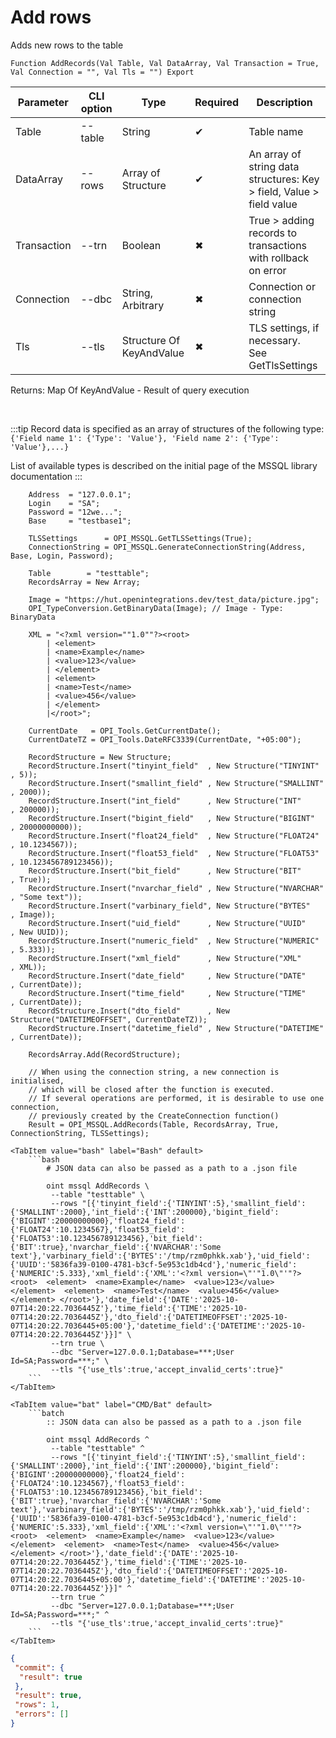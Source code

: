 ﻿---
sidebar_position: 10
description: Add rows and other functions to work with MSSQL in the Open Integration Package, a free open-source integration library for 1C:Enterprise 8, OneScript and CLI
keywords: [1C, 1С, 1С:Enterprise, 1С:Enterprise 8.3, API, Integration, Services, Exchange, OneScript, CLI, MSSQL]
---


# Add rows
 Adds new rows to the table



`Function AddRecords(Val Table, Val DataArray, Val Transaction = True, Val Connection = "", Val Tls = "") Export`

  | Parameter | CLI option | Type | Required | Description |
  |-|-|-|-|-|
  | Table | --table | String | &#x2714; | Table name |
  | DataArray | --rows | Array of Structure | &#x2714; | An array of string data structures: Key > field, Value > field value |
  | Transaction | --trn | Boolean | &#x2716; | True > adding records to transactions with rollback on error |
  | Connection | --dbc | String, Arbitrary | &#x2716; | Connection or connection string |
  | Tls | --tls | Structure Of KeyAndValue | &#x2716; | TLS settings, if necessary. See GetTlsSettings |

  
  Returns:  Map Of KeyAndValue - Result of query execution

<br/>

:::tip
Record data is specified as an array of structures of the following type:<br/>`{'Field name 1': {'Type': 'Value'}, 'Field name 2': {'Type': 'Value'},...}`

List of available types is described on the initial page of the MSSQL library documentation
:::
<br/>


```bsl title="1C:Enterprise/OneScript code example"
    Address  = "127.0.0.1";
    Login    = "SA";
    Password = "12we...";
    Base     = "testbase1";

    TLSSettings      = OPI_MSSQL.GetTLSSettings(True);
    ConnectionString = OPI_MSSQL.GenerateConnectionString(Address, Base, Login, Password);

    Table        = "testtable";
    RecordsArray = New Array;

    Image = "https://hut.openintegrations.dev/test_data/picture.jpg";
    OPI_TypeConversion.GetBinaryData(Image); // Image - Type: BinaryData

    XML = "<?xml version=""1.0""?><root>
        | <element>
        | <name>Example</name>
        | <value>123</value>
        | </element>
        | <element>
        | <name>Test</name>
        | <value>456</value>
        | </element>
        |</root>";

    CurrentDate   = OPI_Tools.GetCurrentDate();
    CurrentDateTZ = OPI_Tools.DateRFC3339(CurrentDate, "+05:00");

    RecordStructure = New Structure;
    RecordStructure.Insert("tinyint_field"  , New Structure("TINYINT"       , 5));
    RecordStructure.Insert("smallint_field" , New Structure("SMALLINT"      , 2000));
    RecordStructure.Insert("int_field"      , New Structure("INT"           , 200000));
    RecordStructure.Insert("bigint_field"   , New Structure("BIGINT"        , 20000000000));
    RecordStructure.Insert("float24_field"  , New Structure("FLOAT24"       , 10.1234567));
    RecordStructure.Insert("float53_field"  , New Structure("FLOAT53"       , 10.123456789123456));
    RecordStructure.Insert("bit_field"      , New Structure("BIT"           , True));
    RecordStructure.Insert("nvarchar_field" , New Structure("NVARCHAR"      , "Some text"));
    RecordStructure.Insert("varbinary_field", New Structure("BYTES"         , Image));
    RecordStructure.Insert("uid_field"      , New Structure("UUID"          , New UUID));
    RecordStructure.Insert("numeric_field"  , New Structure("NUMERIC"       , 5.333));
    RecordStructure.Insert("xml_field"      , New Structure("XML"           , XML));
    RecordStructure.Insert("date_field"     , New Structure("DATE"          , CurrentDate));
    RecordStructure.Insert("time_field"     , New Structure("TIME"          , CurrentDate));
    RecordStructure.Insert("dto_field"      , New Structure("DATETIMEOFFSET", CurrentDateTZ));
    RecordStructure.Insert("datetime_field" , New Structure("DATETIME"      , CurrentDate));

    RecordsArray.Add(RecordStructure);

    // When using the connection string, a new connection is initialised,
    // which will be closed after the function is executed.
    // If several operations are performed, it is desirable to use one connection,
    // previously created by the CreateConnection function()
    Result = OPI_MSSQL.AddRecords(Table, RecordsArray, True, ConnectionString, TLSSettings);
```
 

 <Tabs>
  
    <TabItem value="bash" label="Bash" default>
        ```bash
            # JSON data can also be passed as a path to a .json file
            
            oint mssql AddRecords \
             --table "testtable" \
             --rows "[{'tinyint_field':{'TINYINT':5},'smallint_field':{'SMALLINT':2000},'int_field':{'INT':200000},'bigint_field':{'BIGINT':20000000000},'float24_field':{'FLOAT24':10.1234567},'float53_field':{'FLOAT53':10.123456789123456},'bit_field':{'BIT':true},'nvarchar_field':{'NVARCHAR':'Some text'},'varbinary_field':{'BYTES':'/tmp/rzm0phkk.xab'},'uid_field':{'UUID':'5836fa39-0100-4781-b3cf-5e953c1db4cd'},'numeric_field':{'NUMERIC':5.333},'xml_field':{'XML':'<?xml version=\"'"1.0\"'"?><root>  <element>  <name>Example</name>  <value>123</value>  </element>  <element>  <name>Test</name>  <value>456</value>  </element> </root>'},'date_field':{'DATE':'2025-10-07T14:20:22.7036445Z'},'time_field':{'TIME':'2025-10-07T14:20:22.7036445Z'},'dto_field':{'DATETIMEOFFSET':'2025-10-07T14:20:22.7036445+05:00'},'datetime_field':{'DATETIME':'2025-10-07T14:20:22.7036445Z'}}]" \
             --trn true \
             --dbc "Server=127.0.0.1;Database=***;User Id=SA;Password=***;" \
             --tls "{'use_tls':true,'accept_invalid_certs':true}"
        ```
    </TabItem>
  
    <TabItem value="bat" label="CMD/Bat" default>
        ```batch
            :: JSON data can also be passed as a path to a .json file
            
            oint mssql AddRecords ^
             --table "testtable" ^
             --rows "[{'tinyint_field':{'TINYINT':5},'smallint_field':{'SMALLINT':2000},'int_field':{'INT':200000},'bigint_field':{'BIGINT':20000000000},'float24_field':{'FLOAT24':10.1234567},'float53_field':{'FLOAT53':10.123456789123456},'bit_field':{'BIT':true},'nvarchar_field':{'NVARCHAR':'Some text'},'varbinary_field':{'BYTES':'/tmp/rzm0phkk.xab'},'uid_field':{'UUID':'5836fa39-0100-4781-b3cf-5e953c1db4cd'},'numeric_field':{'NUMERIC':5.333},'xml_field':{'XML':'<?xml version=\"'"1.0\"'"?><root>  <element>  <name>Example</name>  <value>123</value>  </element>  <element>  <name>Test</name>  <value>456</value>  </element> </root>'},'date_field':{'DATE':'2025-10-07T14:20:22.7036445Z'},'time_field':{'TIME':'2025-10-07T14:20:22.7036445Z'},'dto_field':{'DATETIMEOFFSET':'2025-10-07T14:20:22.7036445+05:00'},'datetime_field':{'DATETIME':'2025-10-07T14:20:22.7036445Z'}}]" ^
             --trn true ^
             --dbc "Server=127.0.0.1;Database=***;User Id=SA;Password=***;" ^
             --tls "{'use_tls':true,'accept_invalid_certs':true}"
        ```
    </TabItem>
</Tabs>


```json title="Result"
{
 "commit": {
  "result": true
 },
 "result": true,
 "rows": 1,
 "errors": []
}
```
